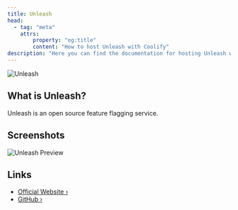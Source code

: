 ```yaml
---
title: Unleash
head:
  - tag: "meta"
    attrs:
        property: "og:title"
        content: "How to host Unleash with Coolify"
description: "Here you can find the documentation for hosting Unleash with Coolify."
---
```



<Badge text="One-click setup." variant="note" size="large" />

![Unleash](https://raw.githubusercontent.com/Unleash/unleash/main/.github/github_header_opaque_landscape.svg)

## What is Unleash?

Unleash is an open source feature flagging service.

## Screenshots

![Unleash Preview](https://raw.githubusercontent.com/Unleash/unleash/main/.github/github_online_demo.svg)

## Links

- [Official Website ›](https://getunleash.io)
- [GitHub ›](https://github.com/unleash/unleash)
